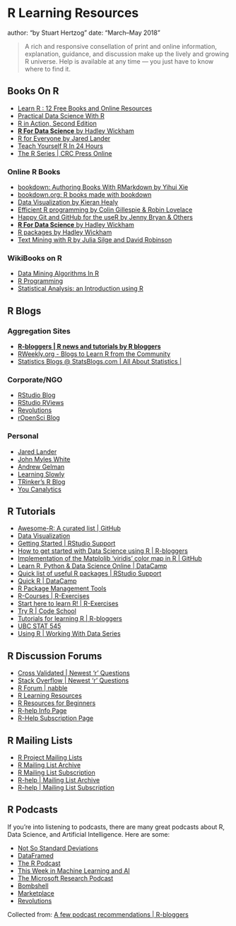 # R Learning Resources

author: "by Stuart Hertzog"
date: "March&ndash;May 2018"


> A rich and responsive consellation of print and online information, explanation, guidance, and discussion make up the lively and growing R universe. Help is available at any time --- you just have to know where to find it.

## Books On R

* [Learn R : 12 Free Books and Online Resources](http://ucanalytics.com/blogs/learn-r-12-books-and-online-resources/)
* [Practical Data Science With R](https://www.manning.com/books/practical-data-science-with-r)
* [R in Action, Second Edition](https://www.manning.com/books/r-in-action-second-edition?a_bid=5c2b1e1d&a_aid=RiA2ed)
* [**R For Data Science** by Hadley Wickham](https://www.amazon.com/R-Data-Science-Hadley-Wickham/dp/1491910399/ref=as_li_ss_tl?ie=UTF8&qid=1469550189&sr=8-1&keywords=R+for+data+science&linkCode=sl1&tag=devtools-20&linkId=6fe0069f9605cf847ed96c191f4e84dd)
* [R for Everyone by Jared Lander](https://www.jaredlander.com/r-for-everyone/)
* [Teach Yourself R In 24 Hours](https://www.informit.com/store/r-in-24-hours-sams-teach-yourself-9780672338489)
* [The R Series | CRC Press Online](https://www.crcpress.com/Chapman--HallCRC-The-R-Series/book-series/CRCTHERSER)

### Online R Books
 
* [bookdown: Authoring Books With RMarkdown by Yihui Xie](https://bookdown.org/yihui/bookdown/)
* [bookdown.org: R books made with bookdown](https://bookdown.org/)
* [Data Visualization by Kieran Healy](http://socviz.co/index.html)
* [Efficient R programming by Colin Gillespie &amp;
Robin Lovelace](https://csgillespie.github.io/efficientR/)
* [Happy Git and GitHub for the useR by Jenny Bryan &amp; Others](http://happygitwithr.com/)
* [**R For Data Science** by Hadley Wickham](http://r4ds.had.co.nz/)
* [R packages by Hadley Wickham](http://r-pkgs.had.co.nz/)
* [Text Mining with R by Julia Silge and David Robinson](https://www.tidytextmining.com/)

### WikiBooks on R

* [Data Mining Algorithms In R](https://en.wikibooks.org/wiki/Data_Mining_Algorithms_In_R)
* [R Programming](https://en.wikibooks.org/wiki/R_Programming)
* [Statistical Analysis: an Introduction using R](https://en.wikibooks.org/wiki/Statistical_Analysis:_an_Introduction_using_R)

## R Blogs

### Aggregation Sites

* [**R-bloggers | R news and tutorials by R bloggers**](https://www.r-bloggers.com/)
* [RWeekly.org - Blogs to Learn R from the Community](https://rweekly.org/)
* [Statistics Blogs @ StatsBlogs.com | All About Statistics |](http://www.statsblogs.com/)

### Corporate/NGO 

* [RStudio Blog](https://blog.rstudio.org/)
* [RStudio RViews](https://rviews.rstudio.com/)
* [Revolutions](http://blog.revolutionanalytics.com/)
* [rOpenSci Blog](https://ropensci.org/blog/)

### Personal

* [Jared Lander](https://www.jaredlander.com/)
* [John Myles White](http://www.johnmyleswhite.com/)
* [Andrew Gelman](http://andrewgelman.com/)
* [Learning Slowly](https://jehrlinger.wordpress.com/)
* [TRinker's R Blog](https://trinkerrstuff.wordpress.com/)
* [You Canalytics](http://ucanalytics.com/blogs/)

## R Tutorials

* [Awesome-R: A curated list | GitHub](https://github.com/qinwf/awesome-R)
* [Data Visualization](http://socviz.co/index.html)
* [Getting Started | RStudio Support](https://support.rstudio.com/hc/en-us/sections/200271437-Getting-Started)
* [How to get started with Data Science using R | R-bloggers](https://www.r-bloggers.com/how-to-get-started-with-data-science-using-r/)
* [Implementation of the Matplolib 'viridis' color map in R | GitHub](https://github.com/sjmgarnier/viridis)
* [Learn R, Python & Data Science Online | DataCamp](https://www.datacamp.com/)
* [Quick list of useful R packages | RStudio Support](https://support.rstudio.com/hc/en-us/articles/201057987-Quick-list-of-useful-R-packages)
* [Quick R | DataCamp](https://www.statmethods.net/r-tutorial/index.html)
* [R Package Management Tools](https://stat.ethz.ch/R-manual/R-devel/library/utils/html/packageStatus.html)
* [R-Courses | R-Exercises](https://www.r-exercises.com/r-courses/)
* [Start here to learn R! | R-Exercises](https://www.r-exercises.com/start-here-to-learn-r/)
* [Try R | Code School](http://tryr.codeschool.com/)
* [Tutorials for learning R | R-bloggers](https://www.r-bloggers.com/how-to-learn-r-2/)
* [UBC STAT 545](http://stat545.com/index.html)
* [Using R | Working With Data Series](http://mazamascience.com/WorkingWithData/?series=using-r)

## R Discussion Forums

* [Cross Validated | Newest 'r' Questions](https://stats.stackexchange.com/questions/tagged/r)
* [Stack Overflow | Newest 'r' Questions](https://stackoverflow.com/questions/tagged/r)
* [R Forum | nabble](http://r.789695.n4.nabble.com/)
* [R Learning Resources](http://r.stuzog.com/R_Learning_Resources.html)
* [R Resources for Beginners](http://www.introductoryr.co.uk/R_Resources_for_Beginners.html)
* [R-help Info Page](https://stat.ethz.ch/mailman/listinfo/r-help)
* [R-Help Subscription Page](http://r.789695.n4.nabble.com/mailing_list/MailingListOptions.jtp?forum=789696)

## R Mailing Lists

* [R Project Mailing Lists](https://www.r-project.org/mail.html)
* [R Mailing List Archive](http://r.789695.n4.nabble.com/)
* [R Mailing List Subscription](http://r.789695.n4.nabble.com/template/NamlServlet.jtp?macro=start_registration_page&nextUrl=http%3A%2F%2Fr.789695.n4.nabble.com%2F)
* [R-help | Mailing List Archive](http://r.789695.n4.nabble.com/R-help-f789696.html)
* [R-help | Mailing List Subscription](https://stat.ethz.ch/mailman/listinfo/r-help)

## R Podcasts

If you're into listening to podcasts, there are many great podcasts about R, Data Science, and Artificial Intelligence. Here are some:

- [Not So Standard Deviations](http://nssdeviations.com/)
- [DataFramed](https://www.datacamp.com/community/podcast?tap_a=5644-dce66f&tap_s=10907-287229)
- [The R Podcast](https://r-podcast.org/)
- [This Week in Machine Learning and AI](https://twimlai.com/)
- [The Microsoft Research Podcast](https://www.microsoft.com/en-us/research/blog/category/podcast/)
- [Bombshell](https://warontherocks.com/category/podcasts/bombshell/)
- [Marketplace](https://www.marketplace.org/)
- [Revolutions](http://www.revolutionspodcast.com/)

Collected from: [A few podcast recommendations | R-bloggers](https://www.r-bloggers.com/a-few-podcast-recommendations/)

